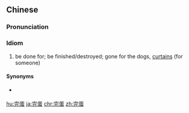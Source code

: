 ==Chinese==
{{zh-forms}}

===Pronunciation===
{{zh-pron
|m=wándàn
|c=jyun4 daan6-2
|mn=qz,xm,zz:oân-tàn
|cat=id
}}

===Idiom===
{{zh-idiom}}

# {{lb|zh|colloquial}} be done for; be finished/destroyed; gone for the dogs, [[curtains]] (for someone)
#: {{zh-x|你 要是{shi} 把 這 件 事兒{r} 說 出去，咱們 倆 都 完蛋。|If you tell people what we did, both of us will be '''done for'''.}}

====Synonyms====
* {{qualifier|Cantonese}} {{zh-l|玩完}}

[[hu:完蛋]]
[[ja:完蛋]]
[[chr:完蛋]]
[[zh:完蛋]]